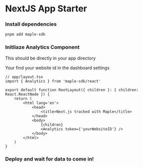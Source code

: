 # NextJS App Starter

<Steps>

### Install dependencies

```bash
pnpm add maple-sdk
```

### Initliaze Analytics Component

<Callout type='warning' emoji='⚠️'>
	This should be directly in your app directory
</Callout>

<Callout type='info'>Your find your website id in the dashboard settings</Callout>

```tsx
// app/layout.tsx
import { Analytics } from 'maple-sdk/react'

export default function RootLayout({ children }: { children: React.ReactNode }) {
	return (
		<html lang='en'>
			<head>
				<title>Next.js tracked with Maple</title>
			</head>
			<body>
				{children}
				<Analytics token={'yourWebsiteID'} />
			</body>
		</html>
	)
}
```

### Deploy and wait for data to come in!

</Steps>
